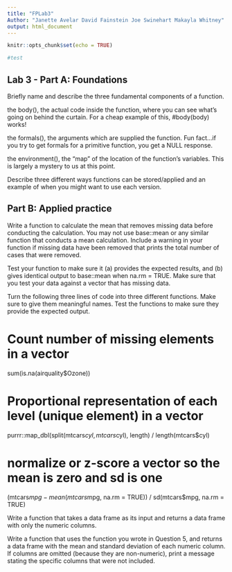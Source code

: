 ```yaml
---
title: "FPLab3"
Author: "Janette Avelar David Fainstein Joe Swinehart Makayla Whitney"
output: html_document
---
```


```r
knitr::opts_chunk$set(echo = TRUE)
```

```r
#test
```

## Lab 3 - Part A: Foundations
Briefly name and describe the three fundamental components of a function.

the body(), the actual code inside the function, where you can see what's going on behind the curtain. For a cheap example of this, #body(body) works!

the formals(), the arguments which are supplied the function. Fun fact...if you try to get formals for a primitive function, you get a NULL response.

the environment(), the “map” of the location of the function’s variables. This is largely a mystery to us at this point.


Describe three different ways functions can be stored/applied and an example of when you might want to use each version.


## Part B: Applied practice

Write a function to calculate the mean that removes missing data before conducting the calculation. You may not use base::mean or any similar function that conducts a mean calculation. Include a warning in your function if missing data have been removed that prints the total number of cases that were removed.

Test your function to make sure it (a) provides the expected results, and (b) gives identical output to base::mean when na.rm = TRUE. Make sure that you test your data against a vector that has missing data.

Turn the following three lines of code into three different functions. Make sure to give them meaningful names. Test the functions to make sure they provide the expected output.

# Count number of missing elements in a vector
sum(is.na(airquality$Ozone))

# Proportional representation of each level (unique element) in a vector
purrr::map_dbl(split(mtcars$cyl, mtcars$cyl), length) / length(mtcars$cyl)

# normalize or z-score a vector so the mean is zero and sd is one
(mtcars$mpg - mean(mtcars$mpg, na.rm = TRUE)) / 
  sd(mtcars$mpg, na.rm = TRUE) 

Write a function that takes a data frame as its input and returns a data frame with only the numeric columns.

Write a function that uses the function you wrote in Question 5, and returns a data frame with the mean and standard deviation of each numeric column. If columns are omitted (because they are non-numeric), print a message stating the specific columns that were not included.